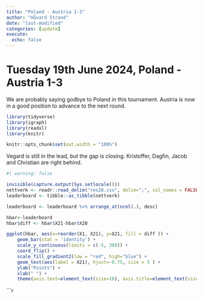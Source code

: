 ```yaml
---
title: "Poland - Austria 1-3"
author: "Håvard Strand"
date: "last-modified"
categories: [update]
execute:
  echo: false
---
```


# Tuesday 19th June 2024, Poland - Austria 1-3

We are probably saying godbye to Poland in this tournament. Austria is now in a good position to advance to the next round. 

```r

library(tidyverse)
library(igraph)
library(readxl)
library(knitr)

knitr::opts_chunk$set(out.width = "100%")

```

Vegard is still in the lead, but the gap is closing. Kristoffer, Dagfin, Jacob and Christian are right behind.



```r
#| warning: false

invisible(capture.output(Sys.setlocale()))
nettverk <- readr::read_delim("res20.csv", delim=";", col_names = FALSE, locale = locale(encoding = "UTF-8"))
leaderboard <- tibble::as_tibble(nettverk)

leaderboard <- leaderboard %>% arrange_at(ncol(.), desc)

hbar<-leaderboard 
hbar$diff <- hbar$X21-hbar$X20

ggplot(hbar, aes(x=reorder(X1, X21), y=X21, fill = diff )) + 
    geom_bar(stat = 'identity') + 
    scale_y_continuous(limits = c(-5, 380)) +
    coord_flip() + 
    scale_fill_gradient2(low = "red", high="blue") +
    geom_text(aes(label = X21), hjust=-0.75, size = 5 ) + 
    ylab("Points") +
    xlab(" ") +
    theme(axis.text=element_text(size=18), axis.title=element_text(size=18,face="bold"))
```


```r
